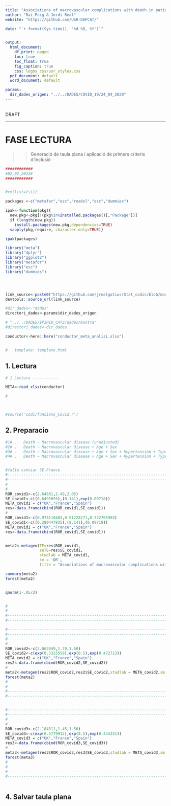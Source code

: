 ```yaml
---
title: "Associations of macrovascular complications with death in patients with diabetes hospitalized for Coronavirus disease(COVID-19)"
author: "Rai Puig & Jordi Real"
website: "https://github.com/USR-DAPCAT/"

date: "`r format(Sys.time(), '%d %B, %Y')`"


output:
  html_document:
    df_print: paged
    toc: true
    toc_float: true
    fig_caption: true
    css: logos_css/usr_styles.css
  pdf_document: default
  word_document: default

params:
  dir_dades_origen: "../../DADES/COVID_19/24_04_2020" 
---
```


&nbsp;
<script>
   $(document).ready(function() {
     $head = $('#header');
     $head.prepend('<img src=\"https://www.idiapjgol.org/images/logo.png\" style=\"float: right ;width: 130px;\"/>')
     $head.prepend('<img src=\"https://avatars2.githubusercontent.com/u/57066591?s=200&v=4\" style=\"margin-left:25% ;width: 80px;\"/>')
     $head.prepend('<img src=\"logoDAP_Cat.png\" style=\"float: left:1;width: 185px;\"/>')
   });
</script>

<div class="watermark">DRAFT</div>

****

# FASE LECTURA

>> Generació de taula plana i aplicació de primers criteris d'inclusió 


```r

############
#02_02_2022#
############


#rm(list=ls())

packages <-c("metafor","esc","readxl","esc","dummies")

ipak<-function(pkg){
  new.pkg<-pkg[!(pkg%in%installed.packages()[,"Package"])]
  if (length(new.pkg))
    install.packages(new.pkg,dependencies=TRUE)
  sapply(pkg,require, character.only=TRUE)}

ipak(packages)

library("meta") 
library("dplyr")
library("ggplot2")
library("metafor")
library("esc")
library("dummies")




link_source<-paste0("https://github.com/jrealgatius/Stat_codis/blob/master/funcions_propies.R","?raw=T")
devtools::source_url(link_source)

#dir_dades<-"dades"
directori_dades<-params$dir_dades_origen

# "../../DADES/EPIPEU_CAT3/dades/mostra"
#directori_dades<-dir_dades

conductor<-here::here("conductor_meta_analisi.xlsx")


#   template: template.html
```
## 1. Lectura 
```r

# 1 Lectura -----------

META<-read_xlsx(conductor)

#



#source('codi/funcions_Covid.r')
```
## 2. Preparacio 
```r
#1# .	Death ~ Macrovascular disease (unadjusted)
#2# .	Death ~ Macrovascular disease + Age + Sex
#3# .	Death ~ Macrovascular disease + Age + Sex + Hypertension + Type of Diabetes + Microvascular disease 
#4# .	Death ~ Macrovascular disease + Age + Sex + Hypertension + Type of Diabetes + Microvascular disease + Ethnic group + BMI 


#falta canviar SE-France
#------------------------------------------------------------------------------#
#------------------------------------------------------------------------------#
#
#
ROR_covid1<-c(2.64881,2.49,2.06)
SE_covid1<-c((0.6495893),(0.141),exp(0.09718))
META_covid1 = c("UK","France","Spain")
res<-data.frame(cbind(ROR_covid1,SE_covid1))
#
ROR_covid1<-c(0.974110483,0.91228271,0.722705983)
SE_covid1<-c((0.280447825),(0.141),(0.09718))
META_covid1 = c("UK","France","Spain")
res<-data.frame(cbind(ROR_covid1,SE_covid1))


meta2<-metagen(TE=res$ROR_covid1,
               seTE=res$SE_covid1,
               studlab = META_covid1,
               sm = 'OR',
               title = "Associations of macrovascular complications with death in patients with diabetes hospitalized for Coronavirus disease(COVID-19)")

summary(meta2)
forest(meta2)


qnorm(1-.05/2)


#
#
#------------------------------------------------------------------------------#
#------------------------------------------------------------------------------#

#------------------------------------------------------------------------------#
#------------------------------------------------------------------------------#
#
#
ROR_covid2<-c(2.062049,1.70,1.60)
SE_covid2<-c(exp(0.5323558),exp(0.5),exp(0.472713))
META_covid2 = c("UK","France","Spain")
res2<-data.frame(cbind(ROR_covid2,SE_covid2))
#
meta2<-metagen(res2$ROR_covid2,res2$SE_covid2,studlab = META_covid2,sm = 'ROR')
forest(meta2)
#
#
#------------------------------------------------------------------------------#
#------------------------------------------------------------------------------#


#------------------------------------------------------------------------------#
#------------------------------------------------------------------------------#
#
#
ROR_covid3<-c(2.184311,1.45,1.56)
SE_covid3<-c(exp(0.5779912),exp(0.5),exp(0.444231))
META_covid3 = c("UK","France","Spain")
res3<-data.frame(cbind(ROR_covid3,SE_covid3))
#
meta3<-metagen(res3$ROR_covid3,res3$SE_covid3,studlab = META_covid3,sm = 'ROR')
forest(meta3)
#
#
#------------------------------------------------------------------------------#
#------------------------------------------------------------------------------#



```




## 4. Salvar taula plana 
```r




```


